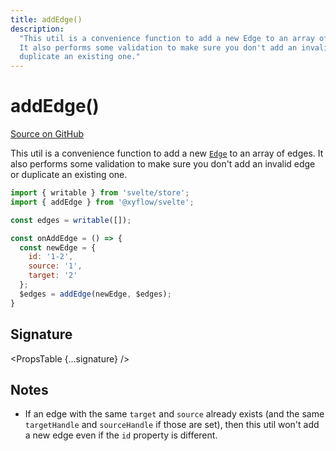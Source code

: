 ```yaml
---
title: addEdge()
description:
  "This util is a convenience function to add a new Edge to an array of edges.
  It also performs some validation to make sure you don't add an invalid edge or
  duplicate an existing one."
---
```



# addEdge()

[Source on GitHub](https://github.com/xyflow/xyflow/blob/v11/packages/core/src/utils/graph.ts/#L73)

This util is a convenience function to add a new [`Edge`](/api-reference/types/edge) to an
array of edges. It also performs some validation to make sure you don't add an
invalid edge or duplicate an existing one.

```js
import { writable } from 'svelte/store';
import { addEdge } from '@xyflow/svelte';

const edges = writable([]);

const onAddEdge = () => {
  const newEdge = {
    id: '1-2',
    source: '1',
    target: '2'
  };
  $edges = addEdge(newEdge, $edges);
}
```

## Signature

<PropsTable {...signature} />

## Notes

- If an edge with the same `target` and `source` already exists (and the same
  `targetHandle` and `sourceHandle` if those are set), then this util won't add
  a new edge even if the `id` property is different.
